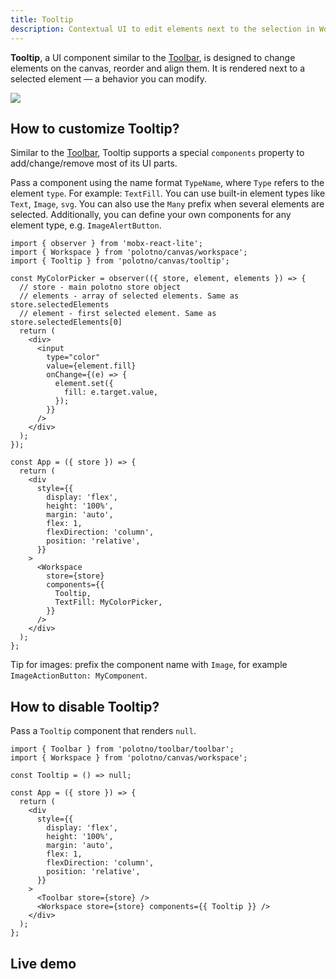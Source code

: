 ```yaml
---
title: Tooltip
description: Contextual UI to edit elements next to the selection in Workspace
---
```


**Tooltip**, a UI component similar to the [Toolbar](./toolbar), is designed to change elements on the canvas, reorder and align them. It is rendered next to a selected element — a behavior you can modify.

![](./tooltip.png)

## How to customize Tooltip?

Similar to the [Toolbar](./toolbar), Tooltip supports a special `components` property to add/change/remove most of its UI parts.

Pass a component using the name format `TypeName`, where `Type` refers to the element `type`. For example: `TextFill`. You can use built-in element types like `Text`, `Image`, `svg`. You can also use the `Many` prefix when several elements are selected. Additionally, you can define your own components for any element type, e.g. `ImageAlertButton`.

```tsx
import { observer } from 'mobx-react-lite';
import { Workspace } from 'polotno/canvas/workspace';
import { Tooltip } from 'polotno/canvas/tooltip';

const MyColorPicker = observer(({ store, element, elements }) => {
  // store - main polotno store object
  // elements - array of selected elements. Same as store.selectedElements
  // element - first selected element. Same as store.selectedElements[0]
  return (
    <div>
      <input
        type="color"
        value={element.fill}
        onChange={(e) => {
          element.set({
            fill: e.target.value,
          });
        }}
      />
    </div>
  );
});

const App = ({ store }) => {
  return (
    <div
      style={{
        display: 'flex',
        height: '100%',
        margin: 'auto',
        flex: 1,
        flexDirection: 'column',
        position: 'relative',
      }}
    >
      <Workspace
        store={store}
        components={{
          Tooltip,
          TextFill: MyColorPicker,
        }}
      />
    </div>
  );
};
```

Tip for images: prefix the component name with `Image`, for example `ImageActionButton: MyComponent`.

## How to disable Tooltip?

Pass a `Tooltip` component that renders `null`.

```tsx
import { Toolbar } from 'polotno/toolbar/toolbar';
import { Workspace } from 'polotno/canvas/workspace';

const Tooltip = () => null;

const App = ({ store }) => {
  return (
    <div
      style={{
        display: 'flex',
        height: '100%',
        margin: 'auto',
        flex: 1,
        flexDirection: 'column',
        position: 'relative',
      }}
    >
      <Toolbar store={store} />
      <Workspace store={store} components={{ Tooltip }} />
    </div>
  );
};
```

## Live demo

<Sandbox github="polotno-project/polotno-docs/tree/main/examples/polotno-tooltip" />


